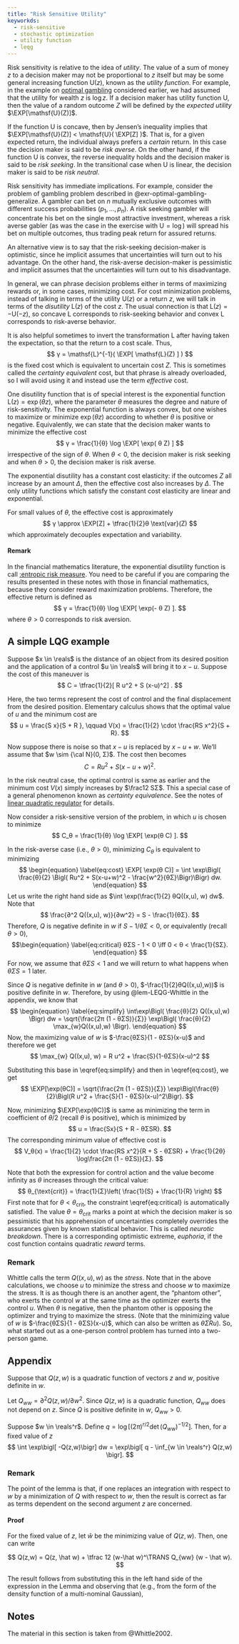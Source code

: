 ```yaml
---
title: "Risk Sensitive Utility"
keyworkds:
  - risk-sensitive
  - stochastic optimization
  - utility function
  - leqg
---
```


Risk sensitivity is relative to the idea of _utility_. The value of a sum of
money $z$ to a decision maker may not be proportional to $z$ itself but may be
some general increasing function $\mathsf{U}(z)$, known as the _utility
function_. For example, in the example on [optimal gambling] considered
earlier, we had assumed that the utility for wealth $z$ is $\log z$. If a
decision maker has utility function $\mathsf{U}$, then the value of a random
outcome $Z$ will be defined by the _expected utility_ $\EXP[\mathsf{U}(Z)]$. 

[optimal gambling]: ../mdps/gambling.qmd

If the function $\mathsf{U}$ is concave, then by Jensen's inequality implies
that $\EXP[\mathsf{U}(Z)] < \mathsf{U}( \EXP[Z] )$. That is, for a given
expected return, the individual always prefers a _certain_ return. In this
case the decision maker is said to be _risk averse_. On the other hand, if the
function $\mathsf{U}$ is convex, the reverse inequality holds and the decision
maker is said to be _risk seeking_. In the transitional case when $\mathsf{U}$
is linear, the decision maker is said to be _risk neutral_. 

Risk sensitivity has immediate implications. For example, consider the problem
of gambling problem described in @exr-optimal-gambling-generalize. A gambler can bet on $n$ mutually exclusive outcomes with
different success probabilities $(p_1, \dots, p_n)$. A risk seeking gambler
will concentrate his bet on the single most attractive investment, whereas a
risk averse gabler (as was the case in the exercise with $\mathsf{U} = \log$)
will spread his bet on multiple outcomes, thus trading peak return for assured
returns.

An alternative view is to say that the risk-seeking decision-maker is optimistic,
since he implicit assumes that uncertainties will turn out to his advantage.
On the other hand, the risk-averse decision-maker is pessimistic and implicit
assumes that the uncertainties will turn out to his disadvantage. 

In general, we can phrase decision problems either in terms of maximizing
rewards or, in some cases, minimizing cost. For cost minimization problems,
instead of talking in terms of the utility $\mathsf{U}(z)$ or a return $z$, we
will talk in terms of the _disutility_ $\mathsf{L}(z)$ of the cost $z$. The
usual connection is that $\mathsf{L}(z) = - \mathsf{U}(-z)$, so concave
$\mathsf{L}$ corresponds to risk-seeking behavior and convex $\mathsf{L}$
corresponds to risk-averse behavior.

It is also helpful sometimes to invert the transformation $\mathsf{L}$ after
having taken the expectation, so that the return to a cost scale. Thus,
$$
  γ = \mathsf{L}^{-1}( \EXP[ \mathsf{L}(Z) ] )
$$
is the fixed cost which is equivalent to uncertain cost $Z$. This is sometimes
called the _certainty equivalent_ cost, but that phrase is already
overloaded, so I will avoid using it and instead use the term _effective_
cost. 

One disutility function that is of special interest is the exponential
function $\mathsf{L}(z) = \exp(\theta z)$, where the parameter $θ$ measures
the degree and nature of risk-sensitivity. The exponential function is always
convex, but one wishes to maximize or minimize $\exp(θ z)$ according to
whether $θ$ is positive or negative. Equivalently, we can state that the
decision maker wants to minimize the effective cost
$$
  γ =   \frac{1}{θ} \log \EXP[ \exp( θ Z) ]
$$
irrespective of the sign of $θ$. When $θ < 0$, the decision maker is risk seeking
and when $θ > 0$, the decision maker is risk averse.

The exponential disutility has a constant cost elasticity: if the outcomes $Z$
all increase by an amount $Δ$, then the effective cost also increases by $Δ$.
The only utility functions which satisfy the constant cost elasticity are
linear and exponential. 

For small values of $θ$, the effective cost is approximately
$$ γ \approx \EXP[Z] + \tfrac{1}{2}θ \text{var}(Z) $$
which approximately decouples expectation and variability. 

:::{.callout-tip}
#### Remark

In the financial mathematics literature, the exponential disutility function
is call [:entropic risk measure][wiki]. You need to be careful if you are
comparing the results presented in these notes with those in financial
mathematics, because they consider reward maximization problems. Therefore,
the effective return is defined as
$$
  γ = \frac{1}{θ} \log \EXP[ \exp(- θ Z) ].
$$
where $θ > 0$ corresponds to risk aversion.

[wiki]: https://en.wikipedia.org/wiki/Entropic_risk_measure 
:::

## A simple LQG example

Suppose $x \in \reals$ is the distance of an object from its desired position
and the application of a control $u \in \reals$ will bring it to $x - u$.
Suppose the cost of this maneuver is
$$
  C =  \tfrac{1}{2}[ R u^2 + S (x-u)^2] .
$$

Here, the two terms represent the cost of control and the final displacement
from the desired position. Elementary calculus shows that the optimal value of
$u$ and the minimum cost are
$$
  u = \frac{S x}{S + R },
  \qquad
  V(x) = \frac{1}{2} \cdot \frac{RS x^2}{S + R}.
$$

Now suppose there is noise so that $x- u$ is replaced by $x - u + w$. We'll
assume that $w \sim {\cal N}(0, Σ)$. The cost then becomes
$$
  C =  R u^2 + S (x-u + w)^2 .
$$

In the risk neutral case, the optimal control is same as earlier and the
minimum cost $V(x)$ simply increases by $\frac12 SΣ$. This a special case of a
general phenomenon known as _certainty equivalence_. See the notes of [linear
quadratic regulator][LQR] for details.

Now consider a risk-sensitive version of the problem, in which $u$ is chosen
to minimize 
$$
  C_θ =  \frac{1}{θ} \log \EXP[ \exp(θ C) ].
$$

In the risk-averse case (i.e., $θ > 0$), minimizing $C_θ$ is equivalent to
minimizing
$$ \begin{equation} \label{eq:cost}
\EXP[ \exp(θ C)] =
\int \exp\Bigl( \frac{θ}{2} \Bigl( Ru^2 + S(x-u+w)^2 - \frac{w^2}{θΣ}\Bigr)\Bigr) dw.
\end{equation} $$
Let us write the right hand side as $\int \exp(\frac{1}{2} θQ((x,u), w) dw$.
Note that
$$
  \frac{∂^2 Q((x,u), w)}{∂w^2} = S - \frac{1}{θΣ}.
$$
Therefore, $Q$ is negative definite in $w$ if 
$S - 1/θΣ < 0$, or equivalently (recall $θ > 0$), 
$$\begin{equation} \label{eq:critical}
  θΣS - 1 < 0 
  \iff
   0 < θ < \frac{1}{SΣ}.
\end{equation} $$
For now, we assume that $θΣS < 1$ and we will return to what happens when
$θΣS = 1$ later. 

Since $Q$ is negative definite in $w$ (and $θ > 0$),
$-\frac{1}{2}θQ((x,u),w))$ is positive definite in $w$. Therefore, by using @lem-LEQG-Whittle in the appendix,
we know that
$$ \begin{equation} \label{eq:simplify}
  \int\exp\Bigl( \frac{θ}{2} Q((x,u),w) \Bigr) dw
  = \sqrt{\frac{2π (1 - θΣS)}{Σ}}
  \exp\Bigl( \frac{θ}{2} \max_{w}Q((x,u),w) \Bigr).
\end{equation} $$
Now, the maximizing
value of $w$ is $-\frac{θΣS}{1 - θΣS}(x-u)$ and therefore we get
$$
  \max_{w} Q((x,u), w) = R u^2 + \frac{S}{1-θΣS}(x-u)^2 
$$

Substituting this base in \\eqref{eq:simplify} and then in \\eqref{eq:cost},
we get
$$
  \EXP[\exp(θC)] 
  = \sqrt{\frac{2π (1 - θΣS)}{Σ}}
  \exp\Bigl(\frac{θ}{2}\Bigl(R u^2 + \frac{S}{1 -
  θΣS}(x-u)^2\Bigr).
$$

Now, minimizing $\EXP[\exp(θC)]$ is same as minimizing the term in coefficient
of $θ/2$ (recall $θ$ is positive), which is minimized by
$$
  u = \frac{Sx}{S + R - θΣSR}.
$$
The corresponding minimum value of effective cost is
$$
  V_θ(x) =
  \frac{1}{2} \cdot \frac{RS x^2}{R + S - θΣSR}
  + \frac{1}{2θ} \log\frac{2π (1 - θΣS)}{Σ}.
$$

Note that both the expression for control action and the value become infinity
as $θ$ increases through the critical value:
$$
  θ_{\text{crit}} =  \frac{1}{Σ}\left( \frac{1}{S} + \frac{1}{R} \right)
$$
First note that for $θ < θ_{\text{crit}}$, the constraint \\eqref{eq:critical}
is automatically satisfied. The value $θ = θ_{\text{crit}}$ marks a point at
which the decision maker is so pessimistic that his apprehension of
uncertainties completely overrides the assurances given by known statistical
behavior. This is called _neurotic breakdown_. There is a corresponding
optimistic extreme, _euphoria_, if the cost function contains quadratic
_reward_ terms. 

:::{.callout-tip}
### Remark

Whittle calls the term $Q((x,u),w)$ as the _stress_. Note that in the above
calculations, we choose $u$ to minimize the stress and choose $w$ to maximize
the stress. It is as though there is an another agent, the "phantom other",
who exerts the control $w$ at the same time as the optimizer exerts the
control $u$. When $θ$ is negative, then the phantom other is opposing the
optimizer and trying to maximize the stress. (Note that the minimizing value of
$w$ is $-\frac{θΣS}{1 - θΣS}(x-u)$, which can also be written as $θΣRu$). So,
what started out as a one-person control problem has turned into a two-person
game. 

:::

<!-- TODO: Add something on worst case performance from Basar's book and
compare it with neurotic breakdown -->

## Appendix {-}
:::{#lem-LEQG-Whittle}
Suppose that $Q(z,w)$ is a quadratic function of vectors $z$ and $w$,
positive definite in $w$. 

Let $Q_{ww} = ∂^2 Q(z,w)/∂w^2$. Since $Q(z,w)$ is a quadratic function,
$Q_{ww}$ does not depend on $z$. Since $Q$ is positive definite in $w$, 
$Q_{ww} > 0$. 

Suppose $w \in \reals^r$. Define $q = \log[ (2π)^{r/2}
\det(Q_{ww})^{-1/2}]$. Then, for a fixed value of $z$
$$
  \int \exp\bigl[ -Q(z,w)\bigr] dw = \exp\bigl[ q - \inf_{w \in \reals^r} 
  Q(z,w) \bigr].
$$
::: 

:::{.callout-important}
### Remark {-}
The point of the lemma is that, if one replaces an integration with respect to $w$ by a minimization of $Q$ with respect to $w$, then the result is correct as far as terms dependent on the second argument $z$ are concerned. 
:::

:::{.callout-note collapse="true"}
#### Proof {-}
For the fixed value of $z$, let $\hat w$ be the minimizing value of $Q(z,w)$.
Then, one can write 

$$ Q(z,w) = Q(z, \hat w) + \tfrac 12 (w-\hat w)^\TRANS Q_{ww} (w - \hat w). $$

The result follows from substituting this in the left hand side of the
expression in the Lemma and observing that (e.g., from the form of the density
function of a multi-nominal Gaussian), 

\begin{equation}
  \int \exp[ - \tfrac 12 (w - \hat w)^\TRANS Q_{ww} (w - \hat w) ] dw 
  = \exp[-q].
\end{equation}
:::



[LQR]: ../../linear-systems/lqr
[LEQG]: ../leqg

## Notes {-}

The material in this section is taken from @Whittle2002.
